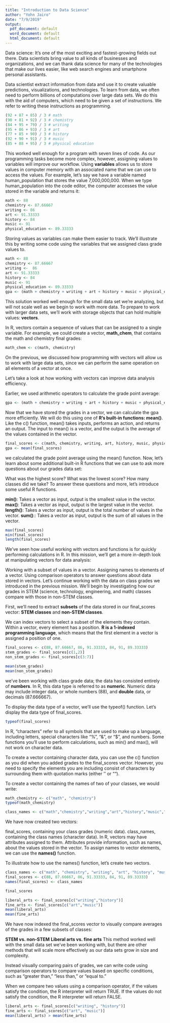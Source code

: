 ```yaml
---
title: "Introduction to Data Science"
author: "Yohn Jairo"
date: "7/9/2019"
output:
  pdf_document: default
  word_document: default
  html_document: default
---
```


Data science: It's one of the most exciting and fastest-growing fields out there. Data scientists bring value to all kinds of businesses and organizations, and we can thank data science for many of the technologies that make our lives easier, like web search engines and smartphone personal assistants.

Data scientist extract information from data and use it to create valuable predictions, visualizations, and technologies. To learn from data, we often need to perform billions of computations over large data sets. We do this with the aid of computers, which need to be given a set of instructions. We refer to writing these instructions as programming.

```r
(92 + 87 + 85) / 3 # math
(90 + 81 + 92) / 3 # chemistry
(84 + 95 + 79) / 3 # writing
(95 + 86 + 93) / 3 # art
(77 + 85 + 90) / 3 # history
(92 + 90 + 91) / 3 # music
(85 + 88 + 95) / 3 # physical education
```

This worked well enough for a program with seven lines of code. As our programming tasks become more complex, however, assigning values to variables will improve our workflow. Using **variables** allows us to store values in computer memory with an associated name that we can use to access the values. For example, let's say we have a variable named human_population that stores the value 7,000,000,000. When we type human_population into the code editor, the computer accesses the value stored in the variable and returns it:

```r
math <- 88
chemistry <- 87.66667
writing <- 86
art <- 91.33333
history <- 84
music <- 91
physical_education <- 89.33333
```

Storing values as variables can make them easier to track. We'll illustrate this by writing some code using the variables that we assigned class grade values to.

```r
math <- 88 
chemistry <- 87.66667
writing <-  86
art <- 91.33333
history <- 84
music <- 91
physical_education <- 89.33333
gpa <- (math + chemistry + writing + art + history + music + physical_education) / 7
```

This solution worked well enough for the small data set we're analyzing, but will not scale well as we begin to work with more data. To prepare to work with larger data sets, we'll work with storage objects that can hold multiple values: **vectors**.

In R, vectors contain a sequence of values that can be assigned to a single variable. For example, we could create a vector, **math_chem**, that contains the math and chemistry final grades:

```r
math_chem <- c(math, chemistry)
```

On the previous, we discussed how programming with vectors will allow us to work with large data sets, since we can perform the same operation on all elements of a vector at once.

Let's take a look at how working with vectors can improve data analysis efficiency.

Earlier, we used arithmetic operators to calculate the grade point average:

```r
gpa <- (math + chemistry + writing + art + history + music + physical_education) / 7
```

Now that we have stored the grades in a vector, we can calculate the gpa more efficiently. We will do this using one of **R's built-in functions: mean()**. Like the c() function, mean() takes inputs, performs an action, and returns an output. The input to mean() is a vector, and the output is the average of the values contained in the vector.

```r
final_scores <- c(math, chemistry, writing, art, history, music, physical_education)
gpa <- mean(final_scores)
```

we calculated the grade point average using the mean() function. Now, let's learn about some additional built-in R functions that we can use to ask more questions about our grades data set:

What was the highest score?
What was the lowest score?
How many classes did we take?
To answer these questions and more, let's introduce some useful R functions.

**min()**: Takes a vector as input, output is the smallest value in the vector.
**max()**: Takes a vector as input, output is the largest value in the vector.
**length()**: Takes a vector as input, output is the total number of values in the vector.
**sum()**:: Takes a vector as input, output is the sum of all values in the vector.

```r
max(final_scores)
min(final_scores)
length(final_scores)
```

We've seen how useful working with vectors and functions is for quickly performing calculations in R. In this mission, we'll get a more in-depth look at manipulating vectors for data analysis:

Working with a subset of values in a vector.
Assigning names to elements of a vector.
Using comparison operators to answer questions about data stored in vectors.
Let's continue working with the data on class grades we introduced in the previous mission. We'll begin by investigating how our grades in STEM (science, technology, engineering, and math) classes compare with those in non-STEM classes.

First, we'll need to extract **subsets** of the data stored in our final_scores vector: **STEM classes** and **non-STEM classes**.

We can index vectors to select a subset of the elements they contain. Within a vector, every element has a position. **R is a 1-indexed programming language**, which means that the first element in a vector is assigned a position of one.

```r
final_scores <- c(88, 87.66667, 86, 91.33333, 84, 91, 89.33333)
stem_grades <- final_scores[c(1,2)]
non_stem_grades <- final_scores[c(3:7)]

mean(stem_grades)
mean(non_stem_grades)
```

we've been working with class grade data; the data has consisted entirely of **numbers**. In R, this data type is referred to as **numeric**. Numeric data may include integer data, or whole numbers (88), and **double** data, or decimals (87.666667).

To display the data type of a vector, we'll use the typeof() function. Let's display the data type of final_scores.

```r
typeof(final_scores)
```

In R, "characters" refer to all symbols that are used to make up a language, including letters, special characters like "%", "&", or "$", and numbers. Some functions you'll use to perform calculations, such as min() and max(), will not work on character data.

To create a vector containing character data, you can use the c() function as you did when you added grades to the final_scores vector. However, you need to specify the elements you are including consist of characters by surrounding them with quotation marks (either '' or "").

To create a vector containing the names of two of your classes, we would write:

```r
math_chemistry <- c("math", "chemistry")
typeof(math_chemistry)
```

```r
class_names <- c("math","chemistry","writing","art","history","music","physical_education")
```

We have now created two vectors:

final_scores, containing your class grades (numeric data).
class_names, containing the class names (character data).
In R, vectors may have attributes assigned to them. Attributes provide information, such as names, about the values stored in the vector. To assign names to vector elements, we can use the **names()** function.

To illustrate how to use the names() function, let's create two vectors.

```r
class_names <- c("math", "chemistry", "writing", "art", "history", "music", "physical_education")
final_scores <- c(88, 87.66667, 86, 91.33333, 84, 91, 89.33333)
names(final_scores) <- class_names

final_scores
```

```r
liberal_arts <- final_scores[c("writing","history")]
fine_arts <- final_scores[c("art","music")]
mean(liberal_arts)
mean(fine_arts)
```

We have now indexed the final_scores vector to visually compare averages of the grades in a few subsets of classes:

**STEM vs. non-STEM**
**Liberal arts vs. fine arts**
This method worked well with the small data set we've been working with, but there are other methods that will scale more effectively as our data sets grow in size and complexity.

Instead visually comparing pairs of grades, we can write code using comparison operators to compare values based on specific conditions, such as "greater than," "less than," or "equal to."

When we compare two values using a comparison operator, if the values satisfy the condition, the R interpreter will return TRUE. If the values do not satisfy the condition, the R interpreter will return FALSE.

```r
liberal_arts <- final_scores[c("writing", "history")]
fine_arts <- final_scores[c("art", "music")]
mean(liberal_arts) > mean(fine_arts)
```


```r

```



